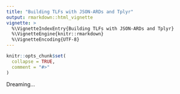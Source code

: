 ```yaml
---
title: "Building TLFs with JSON-ARDs and Tplyr"
output: rmarkdown::html_vignette
vignette: >
  %\VignetteIndexEntry{Building TLFs with JSON-ARDs and Tplyr}
  %\VignetteEngine{knitr::rmarkdown}
  %\VignetteEncoding{UTF-8}
---
```


```r
knitr::opts_chunk$set(
  collapse = TRUE,
  comment = "#>"
)
```

Dreaming...
